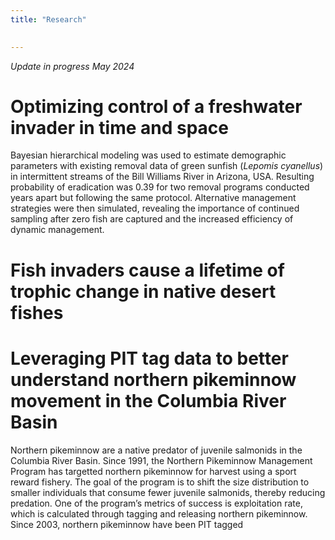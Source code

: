 ```yaml
---
title: "Research"

    
---
```


*Update in progress May 2024*


# Optimizing control of a freshwater invader in time and space

Bayesian hierarchical modeling was used to estimate demographic parameters with existing removal data of green sunfish (*Lepomis cyanellus*) in intermittent streams of the Bill Williams River in Arizona, USA. Resulting probability of eradication was 0.39 for two removal programs conducted years apart but following the same protocol. Alternative management strategies were then simulated, revealing the importance of continued sampling after zero fish are captured and the increased efficiency of dynamic management. 

# Fish invaders cause a lifetime of trophic change in native desert fishes





# Leveraging PIT tag data to better understand northern pikeminnow movement in the Columbia River Basin

Northern pikeminnow are a native predator of juvenile salmonids in the Columbia River Basin. Since 1991, the Northern Pikeminnow Management Program has targetted northern pikeminnow for harvest using a sport reward fishery. The goal of the program is to shift the size distribution to smaller individuals that consume fewer juvenile salmonids, thereby reducing predation. One of the program's metrics of success is exploitation rate, which is calculated through tagging and releasing northern pikeminnow. Since 2003, northern pikeminnow have been PIT tagged 

